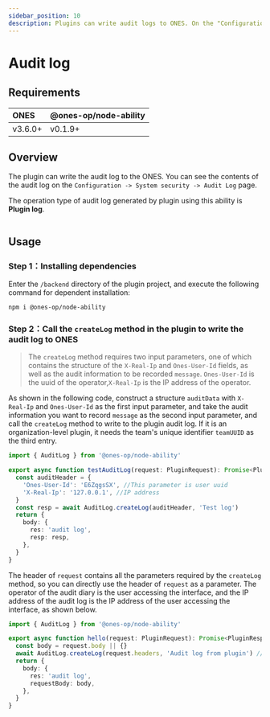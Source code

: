 ```yaml
---
sidebar_position: 10
description: Plugins can write audit logs to ONES. On the "Configuration -> System security -> Audit Log" page, you can view the contents of the audit logs. The operation type of the audit logs generated by plugins using this capability is "Plugin Log".
---
```



# Audit log

## Requirements

| ONES    | @ones-op/node-ability |
| :------ | :-------------------- |
| v3.6.0+ | v0.1.9+               |

## Overview

The plugin can write the audit log to the ONES. You can see the contents of the audit log on the `Configuration -> System security -> Audit Log` page.

The operation type of audit log generated by plugin using this ability is **Plugin log**.

<Image img={auditLog1} />

## Usage

### Step 1：Installing dependencies

Enter the `/backend` directory of the plugin project, and execute the following command for dependent installation:

```shell
npm i @ones-op/node-ability
```

### Step 2：Call the `createLog` method in the plugin to write the audit log to ONES

> The `createLog` method requires two input parameters, one of which contains the structure of the `X-Real-Ip` and `Ones-User-Id` fields, as well as the audit information to be recorded `message`. `Ones-User-Id` is the uuid of the operator,`X-Real-Ip` is the IP address of the operator.

As shown in the following code, construct a structure `auditData` with `X-Real-Ip` and `Ones-User-Id` as the first input parameter, and take the audit information you want to record `message` as the second input parameter, and call the `createLog` method to write to the plugin audit log. If it is an organization-level plugin, it needs the team's unique identifier `teamUUID` as the third entry.

```typescript
import { AuditLog } from '@ones-op/node-ability'

export async function testAuditLog(request: PluginRequest): Promise<PluginResponse> {
  const auditHeader = {
    'Ones-User-Id': 'E6ZqgsSX', //This parameter is user uuid
    'X-Real-Ip': '127.0.0.1', //IP address
  }
  const resp = await AuditLog.createLog(auditHeader, 'Test log')
  return {
    body: {
      res: 'audit log',
      resp: resp,
    },
  }
}
```

The header of `request` contains all the parameters required by the `createLog` method, so you can directly use the header of `request` as a parameter. The operator of the audit diary is the user accessing the interface, and the IP address of the audit log is the IP address of the user accessing the interface, as shown below.

```typescript
import { AuditLog } from '@ones-op/node-ability'

export async function hello(request: PluginRequest): Promise<PluginResponse> {
  const body = request.body || {}
  await AuditLog.createLog(request.headers, 'Audit log from plugin') //write audit information
  return {
    body: {
      res: 'audit log',
      requestBody: body,
    },
  }
}
```
